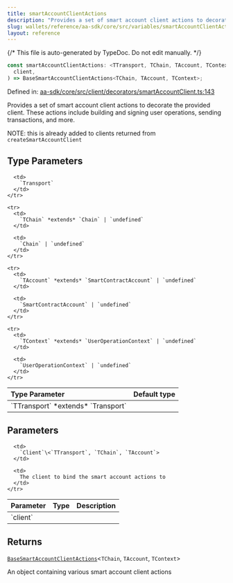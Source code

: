 ```yaml
---
title: smartAccountClientActions
description: "Provides a set of smart account client actions to decorate the provided client. These actions include building and signing user operations, sending transactions, and more.  NOTE: this is already added to clients returned from `createSmartAccountClient`"
slug: wallets/reference/aa-sdk/core/src/variables/smartAccountClientActions
layout: reference
---
```


{/* This file is auto-generated by TypeDoc. Do not edit manually. */}

```ts
const smartAccountClientActions: <TTransport, TChain, TAccount, TContext>(
  client,
) => BaseSmartAccountClientActions<TChain, TAccount, TContext>;
```

Defined in: [aa-sdk/core/src/client/decorators/smartAccountClient.ts:143](https://github.com/alchemyplatform/aa-sdk/blob/9f926c402d1661309abbf8eae8431e52e8c5e53f/aa-sdk/core/src/client/decorators/smartAccountClient.ts#L143)

Provides a set of smart account client actions to decorate the provided client. These actions include building and signing user operations, sending transactions, and more.

NOTE: this is already added to clients returned from `createSmartAccountClient`

## Type Parameters

<table>
  <thead>
    <tr>
      <th align="left">Type Parameter</th>
      <th align="left">Default type</th>
    </tr>
  </thead>

  <tbody>
    <tr>
      <td>
        `TTransport` *extends* `Transport`
      </td>

      <td>
        `Transport`
      </td>
    </tr>

    <tr>
      <td>
        `TChain` *extends* `Chain` | `undefined`
      </td>

      <td>
        `Chain` | `undefined`
      </td>
    </tr>

    <tr>
      <td>
        `TAccount` *extends* `SmartContractAccount` | `undefined`
      </td>

      <td>
        `SmartContractAccount` | `undefined`
      </td>
    </tr>

    <tr>
      <td>
        `TContext` *extends* `UserOperationContext` | `undefined`
      </td>

      <td>
        `UserOperationContext` | `undefined`
      </td>
    </tr>

  </tbody>
</table>

## Parameters

<table>
  <thead>
    <tr>
      <th align="left">Parameter</th>
      <th align="left">Type</th>
      <th align="left">Description</th>
    </tr>
  </thead>

  <tbody>
    <tr>
      <td>
        `client`
      </td>

      <td>
        `Client`\<`TTransport`, `TChain`, `TAccount`>
      </td>

      <td>
        The client to bind the smart account actions to
      </td>
    </tr>

  </tbody>
</table>

## Returns

[`BaseSmartAccountClientActions`](../type-aliases/BaseSmartAccountClientActions.mdx)\<`TChain`, `TAccount`, `TContext`>

An object containing various smart account client actions
